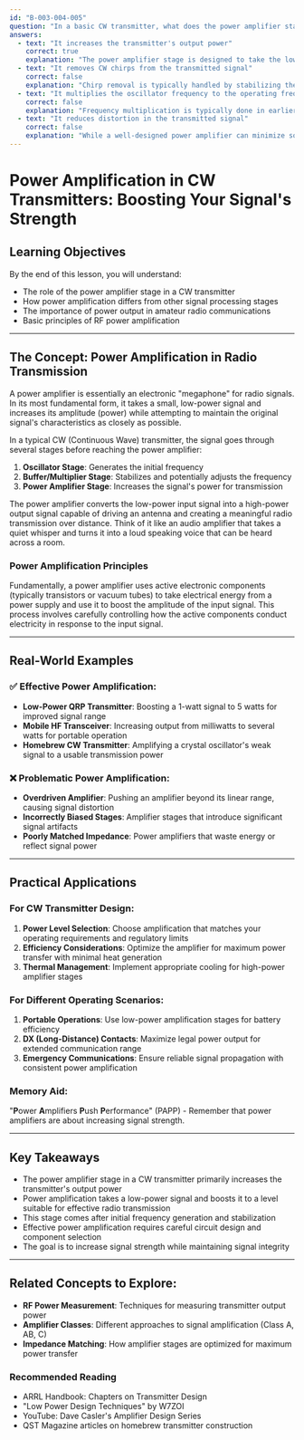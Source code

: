 ```yaml
---
id: "B-003-004-005"
question: "In a basic CW transmitter, what does the power amplifier stage do?"
answers:
  - text: "It increases the transmitter's output power"
    correct: true
    explanation: "The power amplifier stage is designed to take the low-power signal generated by earlier stages of the transmitter (typically the oscillator and buffer stages) and amplify it to a much higher power level suitable for transmission. This allows the relatively weak signal from the initial circuits to be boosted to a power level that can effectively radiate over significant distances through the antenna system."
  - text: "It removes CW chirps from the transmitted signal"
    correct: false
    explanation: "Chirp removal is typically handled by stabilizing the oscillator circuit, not the power amplifier stage. Chirps are frequency variations caused by instability in the initial signal generation, usually related to frequency drift or power supply variations in the oscillator or buffer stages. The power amplifier simply amplifies the signal it receives, whether that signal has chirps or not."
  - text: "It multiplies the oscillator frequency to the operating frequency"
    correct: false
    explanation: "Frequency multiplication is typically done in earlier stages of the transmitter, often using frequency multiplier circuits that use non-linear amplification to generate harmonics. The power amplifier operates at the final desired frequency and focuses on increasing the signal's power, not changing its fundamental frequency."
  - text: "It reduces distortion in the transmitted signal"
    correct: false
    explanation: "While a well-designed power amplifier can minimize some forms of distortion, its primary purpose is power amplification. Distortion reduction is more effectively achieved through careful circuit design, proper biasing, and linearity considerations in earlier stages of the transmitter."
---
```


# Power Amplification in CW Transmitters: Boosting Your Signal's Strength

## Learning Objectives
By the end of this lesson, you will understand:
- The role of the power amplifier stage in a CW transmitter
- How power amplification differs from other signal processing stages
- The importance of power output in amateur radio communications
- Basic principles of RF power amplification

---

## The Concept: Power Amplification in Radio Transmission

A power amplifier is essentially an electronic "megaphone" for radio signals. In its most fundamental form, it takes a small, low-power signal and increases its amplitude (power) while attempting to maintain the original signal's characteristics as closely as possible.

In a typical CW (Continuous Wave) transmitter, the signal goes through several stages before reaching the power amplifier:
1. **Oscillator Stage**: Generates the initial frequency
2. **Buffer/Multiplier Stage**: Stabilizes and potentially adjusts the frequency
3. **Power Amplifier Stage**: Increases the signal's power for transmission

The power amplifier converts the low-power input signal into a high-power output signal capable of driving an antenna and creating a meaningful radio transmission over distance. Think of it like an audio amplifier that takes a quiet whisper and turns it into a loud speaking voice that can be heard across a room.

### Power Amplification Principles

Fundamentally, a power amplifier uses active electronic components (typically transistors or vacuum tubes) to take electrical energy from a power supply and use it to boost the amplitude of the input signal. This process involves carefully controlling how the active components conduct electricity in response to the input signal.

---

## Real-World Examples

### ✅ Effective Power Amplification:
- **Low-Power QRP Transmitter**: Boosting a 1-watt signal to 5 watts for improved signal range
- **Mobile HF Transceiver**: Increasing output from milliwatts to several watts for portable operation
- **Homebrew CW Transmitter**: Amplifying a crystal oscillator's weak signal to a usable transmission power

### ❌ Problematic Power Amplification:
- **Overdriven Amplifier**: Pushing an amplifier beyond its linear range, causing signal distortion
- **Incorrectly Biased Stages**: Amplifier stages that introduce significant signal artifacts
- **Poorly Matched Impedance**: Power amplifiers that waste energy or reflect signal power

---

## Practical Applications

### For CW Transmitter Design:
1. **Power Level Selection**: Choose amplification that matches your operating requirements and regulatory limits
2. **Efficiency Considerations**: Optimize the amplifier for maximum power transfer with minimal heat generation
3. **Thermal Management**: Implement appropriate cooling for high-power amplifier stages

### For Different Operating Scenarios:
1. **Portable Operations**: Use low-power amplification stages for battery efficiency
2. **DX (Long-Distance) Contacts**: Maximize legal power output for extended communication range
3. **Emergency Communications**: Ensure reliable signal propagation with consistent power amplification

### Memory Aid:
"**P**ower **A**mplifiers **P**ush **P**erformance" (PAPP) - Remember that power amplifiers are about increasing signal strength.

---

## Key Takeaways

- The power amplifier stage in a CW transmitter primarily increases the transmitter's output power
- Power amplification takes a low-power signal and boosts it to a level suitable for effective radio transmission
- This stage comes after initial frequency generation and stabilization
- Effective power amplification requires careful circuit design and component selection
- The goal is to increase signal strength while maintaining signal integrity

---

## Related Concepts to Explore:
- **RF Power Measurement**: Techniques for measuring transmitter output power
- **Amplifier Classes**: Different approaches to signal amplification (Class A, AB, C)
- **Impedance Matching**: How amplifier stages are optimized for maximum power transfer

### Recommended Reading
- ARRL Handbook: Chapters on Transmitter Design
- "Low Power Design Techniques" by W7ZOI
- YouTube: Dave Casler's Amplifier Design Series
- QST Magazine articles on homebrew transmitter construction
